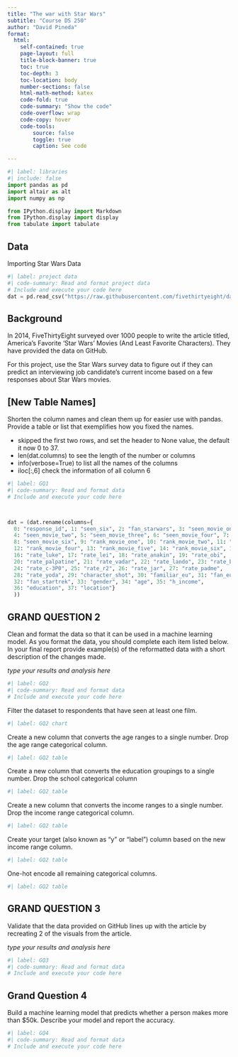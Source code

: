 ```yaml
---
title: "The war with Star Wars"
subtitle: "Course DS 250"
author: "David Pineda"
format:
  html:
    self-contained: true
    page-layout: full
    title-block-banner: true
    toc: true
    toc-depth: 3
    toc-location: body
    number-sections: false
    html-math-method: katex
    code-fold: true
    code-summary: "Show the code"
    code-overflow: wrap
    code-copy: hover
    code-tools:
        source: false
        toggle: true
        caption: See code

---
```


```python
#| label: libraries
#| include: false
import pandas as pd
import altair as alt
import numpy as np

from IPython.display import Markdown
from IPython.display import display
from tabulate import tabulate
```


## Data

Importing Star Wars Data

```python
#| label: project data
#| code-summary: Read and format project data
# Include and execute your code here
dat = pd.read_csv("https://raw.githubusercontent.com/fivethirtyeight/data/master/star-wars-survey/StarWars.csv",encoding= 'unicode_escape', skiprows=2, header=None)
```


## Background

In 2014, FiveThirtyEight surveyed over 1000 people to write the article titled, America’s Favorite ‘Star Wars’ Movies (And Least Favorite Characters). They have provided the data on GitHub.

For this project, use the Star Wars survey data to figure out if they can predict an interviewing job candidate’s current income based on a few responses about Star Wars movies.



## [New Table Names]

Shorten the column names and clean them up for easier use with pandas. Provide a table or list that exemplifies how you fixed the names.

- skipped the first two rows, and set the header to None value, the default it now 0 to 37. 
- len(dat.columns) to see the length of the number or columns
- info(verbose=True) to list all the names of the columns
- iloc[:,6] check the information of all column 6

```python
#| label: GQ1
#| code-summary: Read and format data
# Include and execute your code here



dat = (dat.rename(columns={
  0: "response_id", 1: "seen_six", 2: "fan_starwars", 3: "seen_movie_one", 
  4: "seen_movie_two", 5: "seen_movie_three", 6: "seen_movie_four", 7: "seen_movie_five", 
  8: "seen_movie_six", 9: "rank_movie_one", 10: "rank_movie_two", 11: "rank_movie_three", 
  12: "rank_movie_four", 13: "rank_movie_five", 14: "rank_movie_six", 15: "rate_han", 
  16: "rate_luke", 17: "rate_lei", 18: "rate_anakin", 19: "rate_obi", 
  20: "rate_palpatine", 21: "rate_vadar", 22: "rate_lando", 23: "rate_boba", 
  24: "rate_c-3P0", 25: "rate_r2", 26: "rate_jar", 27: "rate_padme", 
  28: "rate_yoda", 29: "character_shot", 30: "familiar_eu", 31: "fan_eu", 
  32: "fan_startrek", 33: "gender", 34: "age", 35: "h_income", 
  36: "education", 37: "location"}
  ))

```



## GRAND QUESTION 2

Clean and format the data so that it can be used in a machine learning model. As you format the data, you should complete each item listed below. In your final report provide example(s) of the reformatted data with a short description of the changes made.

_type your results and analysis here_

```python
#| label: GQ2
#| code-summary: Read and format data
# Include and execute your code here


```



Filter the dataset to respondents that have seen at least one film.
```python
#| label: GQ2 chart

```



Create a new column that converts the age ranges to a single number. Drop the age range categorical column.
```python
#| label: GQ2 table

```



Create a new column that converts the education groupings to a single number. Drop the school categorical column
```python
#| label: GQ2 table

```



Create a new column that converts the income ranges to a single number. Drop the income range categorical column.
```python
#| label: GQ2 table

```



Create your target (also known as “y” or “label”) column based on the new income range column.
```python
#| label: GQ2 table

```




One-hot encode all remaining categorical columns.
```python
#| label: GQ2 table

```




## GRAND QUESTION 3

Validate that the data provided on GitHub lines up with the article by recreating 2 of the visuals from the article.

_type your results and analysis here_

```python
#| label: GQ3
#| code-summary: Read and format data
# Include and execute your code here


```




## Grand Question 4

Build a machine learning model that predicts whether a person makes more than $50k. Describe your model and report the accuracy.

```python
#| label: GQ4
#| code-summary: Read and format data
# Include and execute your code here
```

